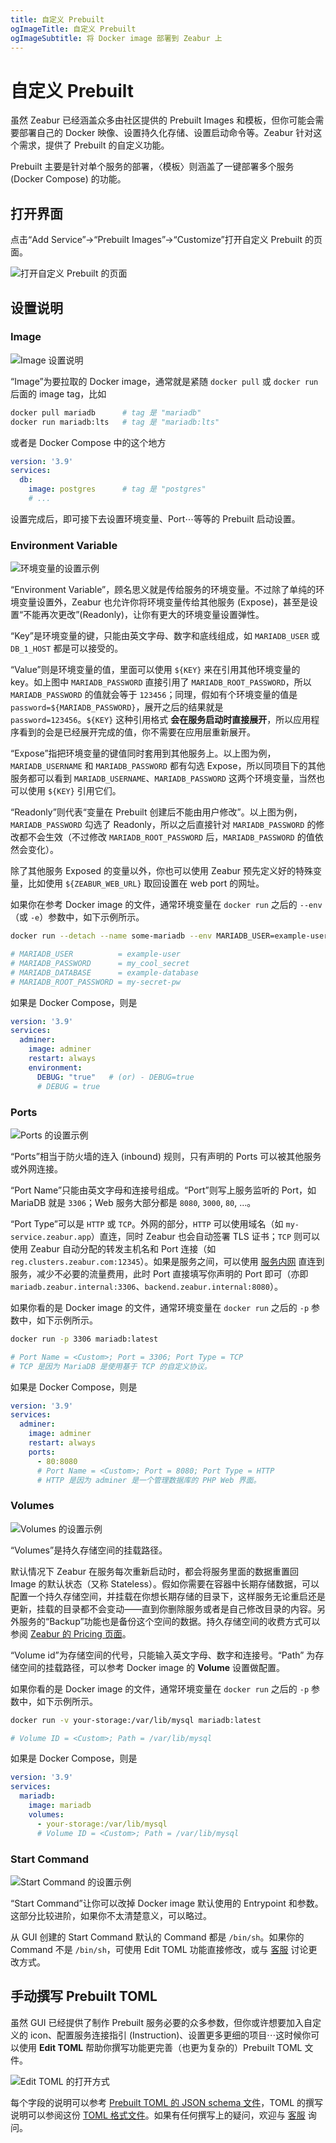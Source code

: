 ```yaml
---
title: 自定义 Prebuilt
ogImageTitle: 自定义 Prebuilt
ogImageSubtitle: 将 Docker image 部署到 Zeabur 上
---
```



# 自定义 Prebuilt

虽然 Zeabur 已经涵盖众多由社区提供的 Prebuilt Images 和模板，但你可能会需要部署自己的 Docker 映像、设置持久化存储、设置启动命令等。Zeabur 针对这个需求，提供了 Prebuilt 的自定义功能。

<Callout>
  Prebuilt 主要是针对单个服务的部署，〈模板〉则涵盖了一键部署多个服务 (Docker Compose) 的功能。
</Callout>

## 打开界面

点击“Add Service”→“Prebuilt Images”→“Customize”打开自定义 Prebuilt 的页面。

![打开自定义 Prebuilt 的页面](/deploy/customize-prebuilt/open-customize-page.webp)

## 设置说明

### Image

![Image 设置说明](/deploy/customize-prebuilt/select-image.webp)

“Image”为要拉取的 Docker image，通常就是紧随 `docker pull` 或 `docker run` 后面的 image tag，比如

```bash
docker pull mariadb      # tag 是 "mariadb"
docker run mariadb:lts   # tag 是 "mariadb:lts"
```

或者是 Docker Compose 中的这个地方

```yaml
version: '3.9'
services:
  db:
    image: postgres      # tag 是 "postgres"
    # ...
```

设置完成后，即可接下去设置环境变量、Port⋯等等的 Prebuilt 启动设置。

### Environment Variable

![环境变量的设置示例](/deploy/customize-prebuilt/environment-variable.webp)

“Environment Variable”，顾名思义就是传给服务的环境变量。不过除了单纯的环境变量设置外，Zeabur 也允许你将环境变量传给其他服务 (Expose)，甚至是设置“不能再次更改”(Readonly)，让你有更大的环境变量设置弹性。

“Key”是环境变量的键，只能由英文字母、数字和底线组成，如 `MARIADB_USER` 或 `DB_1_HOST` 都是可以接受的。

“Value”则是环境变量的值，里面可以使用 `${KEY}` 来在引用其他环境变量的 key。如上图中 `MARIADB_PASSWORD` 直接引用了 `MARIADB_ROOT_PASSWORD`，所以 `MARIADB_PASSWORD` 的值就会等于 `123456`；同理，假如有个环境变量的值是 `password=${MARIADB_PASSWORD}`，展开之后的结果就是 `password=123456`。`${KEY}` 这种引用格式 **会在服务启动时直接展开**，所以应用程序看到的会是已经展开完成的值，你不需要在应用层重新展开。

“Expose”指把环境变量的键值同时套用到其他服务上。以上图为例，`MARIADB_USERNAME` 和 `MARIADB_PASSWORD` 都有勾选 Expose，所以同项目下的其他服务都可以看到 `MARIADB_USERNAME`、`MARIADB_PASSWORD` 这两个环境变量，当然也可以使用 `${KEY}` 引用它们。

“Readonly”则代表“变量在 Prebuilt 创建后不能由用户修改”。以上图为例，`MARIADB_PASSWORD` 勾选了 Readonly，所以之后直接针对 `MARIADB_PASSWORD` 的修改都不会生效（不过修改 `MARIADB_ROOT_PASSWORD` 后，`MARIADB_PASSWORD` 的值依然会变化）。

除了其他服务 Exposed 的变量以外，你也可以使用 Zeabur 预先定义好的特殊变量，比如使用 `${ZEABUR_WEB_URL}` 取回设置在 web port 的网址。

如果你在参考 Docker image 的文件，通常环境变量在 `docker run` 之后的 `--env`（或 `-e`）参数中，如下示例所示。

```bash
docker run --detach --name some-mariadb --env MARIADB_USER=example-user --env MARIADB_PASSWORD=my_cool_secret --env MARIADB_DATABASE=example-database --env MARIADB_ROOT_PASSWORD=my-secret-pw  mariadb:latest

# MARIADB_USER          = example-user
# MARIADB_PASSWORD      = my_cool_secret
# MARIADB_DATABASE      = example-database
# MARIADB_ROOT_PASSWORD = my-secret-pw
```

如果是 Docker Compose，则是

```yaml
version: '3.9'
services:
  adminer:
    image: adminer
    restart: always
    environment:
      DEBUG: "true"   # (or) - DEBUG=true
      # DEBUG = true
```

### Ports

![Ports 的设置示例](/deploy/customize-prebuilt/ports.webp)

“Ports”相当于防火墙的连入 (inbound) 规则，只有声明的 Ports 可以被其他服务或外网连接。

“Port Name”只能由英文字母和连接号组成。“Port”则写上服务监听的 Port，如 MariaDB 就是 `3306`；Web 服务大部分都是 `8080`, `3000`, `80`, …。

“Port Type”可以是 `HTTP` 或 `TCP`。外网的部分，`HTTP` 可以使用域名（如 `my-service.zeabur.app`）直连，同时 Zeabur 也会自动签署 TLS 证书；`TCP` 则可以使用 Zeabur 自动分配的转发主机名和 Port 连接（如 `reg.clusters.zeabur.com:12345`）。如果是服务之间，可以使用 [服务内网](/deploy/private-networking) 直连到服务，减少不必要的流量费用，此时 Port 直接填写你声明的 Port 即可（亦即 `mariadb.zeabur.internal:3306`、`backend.zeabur.internal:8080`）。

如果你看的是 Docker image 的文件，通常环境变量在 `docker run` 之后的 `-p` 参数中，如下示例所示。

```bash
docker run -p 3306 mariadb:latest

# Port Name = <Custom>; Port = 3306; Port Type = TCP
# TCP 是因为 MariaDB 是使用基于 TCP 的自定义协议。
```

如果是 Docker Compose，则是

```yaml
version: '3.9'
services:
  adminer:
    image: adminer
    restart: always
    ports:
      - 80:8080
      # Port Name = <Custom>; Port = 8080; Port Type = HTTP
      # HTTP 是因为 adminer 是一个管理数据库的 PHP Web 界面。
```

### Volumes

![Volumes 的设置示例](/deploy/customize-prebuilt/volumes.webp)

“Volumes”是持久存储空间的挂载路径。

默认情况下 Zeabur 在服务每次重新启动时，都会将服务里面的数据重置回 Image 的默认状态（又称 Stateless）。假如你需要在容器中长期存储数据，可以配置一个持久存储空间，并挂载在你想长期存储的目录下，这样服务无论重启还是更新，挂载的目录都不会变动——直到你删除服务或者是自己修改目录的内容。另外服务的“Backup”功能也是备份这个空间的数据。持久存储空间的收费方式可以参阅 [Zeabur 的 Pricing 页面](https://zeabur.com/pricing)。

“Volume id”为存储空间的代号，只能输入英文字母、数字和连接号。“Path” 为存储空间的挂载路径，可以参考 Docker image 的 **Volume** 设置做配置。

如果你看的是 Docker image 的文件，通常环境变量在 `docker run` 之后的 `-p` 参数中，如下示例所示。

```bash
docker run -v your-storage:/var/lib/mysql mariadb:latest

# Volume ID = <Custom>; Path = /var/lib/mysql
```

如果是 Docker Compose，则是

```yaml
version: '3.9'
services:
  mariadb:
    image: mariadb
    volumes:
      - your-storage:/var/lib/mysql
      # Volume ID = <Custom>; Path = /var/lib/mysql
```

### Start Command

![Start Command 的设置示例](/deploy/customize-prebuilt/start-command.webp)

“Start Command”让你可以改掉 Docker image 默认使用的 Entrypoint 和参数。这部分比较进阶，如果你不太清楚意义，可以略过。

从 GUI 创建的 Start Command 默认的 Command 都是 `/bin/sh`。如果你的 Command 不是 `/bin/sh`，可使用 Edit TOML 功能直接修改，或与 [客服](/community/help) 讨论更改方式。

## 手动撰写 Prebuilt TOML

虽然 GUI 已经提供了制作 Prebuilt 服务必要的众多参数，但你或许想要加入自定义的 icon、配置服务连接指引 (Instruction)、设置更多更细的项目⋯这时候你可以使用 **Edit TOML** 帮助你撰写功能更完善（也更为复杂的）Prebuilt TOML 文件。

![Edit TOML 的打开方式](/deploy/customize-prebuilt/edit-toml.webp)

每个字段的说明可以参考 [Prebuilt TOML 的 JSON schema 文件](https://json-schema.app/view/%23?url=https%3A%2F%2Fschema.zeabur.app%2Fprebuilt.json)，TOML 的撰写说明可以参阅这份 [TOML 格式文件](https://toml.io/en/v1.0.0)。如果有任何撰写上的疑问，欢迎与 [客服](/community/help) 询问。

